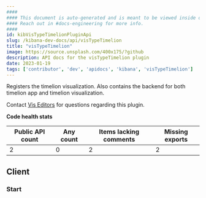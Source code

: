 ```yaml
---
####
#### This document is auto-generated and is meant to be viewed inside our experimental, new docs system.
#### Reach out in #docs-engineering for more info.
####
id: kibVisTypeTimelionPluginApi
slug: /kibana-dev-docs/api/visTypeTimelion
title: "visTypeTimelion"
image: https://source.unsplash.com/400x175/?github
description: API docs for the visTypeTimelion plugin
date: 2023-01-19
tags: ['contributor', 'dev', 'apidocs', 'kibana', 'visTypeTimelion']
---
```


Registers the timelion visualization. Also contains the backend for both timelion app and timelion visualization.

Contact [Vis Editors](https://github.com/orgs/elastic/teams/kibana-visualizations) for questions regarding this plugin.

**Code health stats**

| Public API count  | Any count | Items lacking comments | Missing exports |
|-------------------|-----------|------------------------|-----------------|
| 2 | 0 | 2 | 2 |

## Client

### Start
<DocDefinitionList data={[visTypeTimelionObj.client.start]}/>

